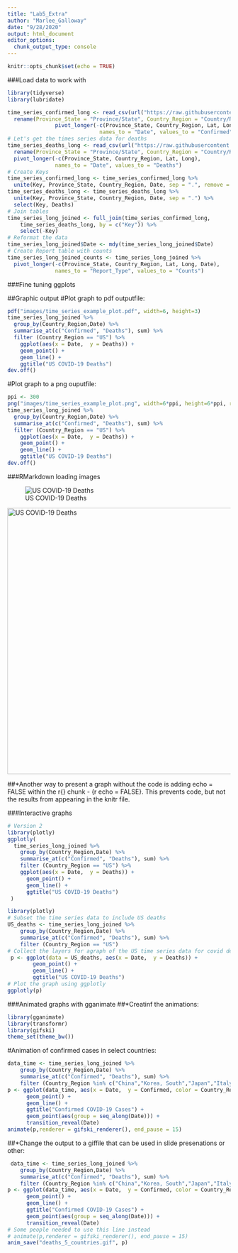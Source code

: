 ```yaml
---
title: "Lab5_Extra"
author: "Marlee_Galloway"
date: "9/28/2020"
output: html_document
editor_options: 
  chunk_output_type: console
---
```


```r
knitr::opts_chunk$set(echo = TRUE)
```

###Load data to work with

```r
library(tidyverse)
library(lubridate)
```

```r
time_series_confirmed_long <- read_csv(url("https://raw.githubusercontent.com/CSSEGISandData/COVID-19/master/csse_covid_19_data/csse_covid_19_time_series/time_series_covid19_confirmed_global.csv")) %>%
  rename(Province_State = "Province/State", Country_Region = "Country/Region")  %>% 
               pivot_longer(-c(Province_State, Country_Region, Lat, Long),
                             names_to = "Date", values_to = "Confirmed") 
# Let's get the times series data for deaths
time_series_deaths_long <- read_csv(url("https://raw.githubusercontent.com/CSSEGISandData/COVID-19/master/csse_covid_19_data/csse_covid_19_time_series/time_series_covid19_deaths_global.csv")) %>%
  rename(Province_State = "Province/State", Country_Region = "Country/Region")  %>% 
  pivot_longer(-c(Province_State, Country_Region, Lat, Long),
               names_to = "Date", values_to = "Deaths")
# Create Keys 
time_series_confirmed_long <- time_series_confirmed_long %>% 
  unite(Key, Province_State, Country_Region, Date, sep = ".", remove = FALSE)
time_series_deaths_long <- time_series_deaths_long %>% 
  unite(Key, Province_State, Country_Region, Date, sep = ".") %>% 
  select(Key, Deaths)
# Join tables
time_series_long_joined <- full_join(time_series_confirmed_long,
    time_series_deaths_long, by = c("Key")) %>% 
    select(-Key)
# Reformat the data
time_series_long_joined$Date <- mdy(time_series_long_joined$Date)
# Create Report table with counts
time_series_long_joined_counts <- time_series_long_joined %>% 
  pivot_longer(-c(Province_State, Country_Region, Lat, Long, Date),
               names_to = "Report_Type", values_to = "Counts")
```

###Fine tuning ggplots

##Graphic output
#Plot graph to pdf outputfile:

```r
pdf("images/time_series_example_plot.pdf", width=6, height=3)
time_series_long_joined %>% 
  group_by(Country_Region,Date) %>% 
  summarise_at(c("Confirmed", "Deaths"), sum) %>% 
  filter (Country_Region == "US") %>% 
    ggplot(aes(x = Date,  y = Deaths)) + 
    geom_point() +
    geom_line() +
    ggtitle("US COVID-19 Deaths")
dev.off()
```

#Plot graph to a png ouputfile:

```r
ppi <- 300
png("images/time_series_example_plot.png", width=6*ppi, height=6*ppi, res=ppi)
time_series_long_joined %>% 
  group_by(Country_Region,Date) %>% 
  summarise_at(c("Confirmed", "Deaths"), sum) %>% 
  filter (Country_Region == "US") %>% 
    ggplot(aes(x = Date,  y = Deaths)) + 
    geom_point() +
    geom_line() +
    ggtitle("US COVID-19 Deaths")
dev.off()
```

###RMarkdown loading images

![US COVID-19 Deaths](images/time_series_example_plot.png)

<img src="images/time_series_example_plot.png" alt="US COVID-19 Deaths" style="width: 600px;"/>

##*Another way to present a graph without the code is adding echo = FALSE within the r{} chunk - {r echo = FALSE}. This prevents code, but not the results from appearing in the knitr file.

###Interactive graphs

```r
# Version 2
library(plotly)
ggplotly(
  time_series_long_joined %>% 
    group_by(Country_Region,Date) %>% 
    summarise_at(c("Confirmed", "Deaths"), sum) %>% 
    filter (Country_Region == "US") %>% 
    ggplot(aes(x = Date,  y = Deaths)) + 
      geom_point() +
      geom_line() +
      ggtitle("US COVID-19 Deaths")
 )
```

```r
library(plotly)
# Subset the time series data to include US deaths
US_deaths <- time_series_long_joined %>% 
    group_by(Country_Region,Date) %>% 
    summarise_at(c("Confirmed", "Deaths"), sum) %>% 
    filter (Country_Region == "US")
# Collect the layers for agraph of the US time series data for covid deaths
 p <- ggplot(data = US_deaths, aes(x = Date,  y = Deaths)) + 
        geom_point() +
        geom_line() +
        ggtitle("US COVID-19 Deaths")
# Plot the graph using ggplotly
ggplotly(p)
```

###Animated graphs with gganimate
##*Creatinf the animations:

```r
library(gganimate)
library(transformr)
library(gifski)
theme_set(theme_bw())
```

#Animation of confirmed cases in select countries:

```r
data_time <- time_series_long_joined %>% 
    group_by(Country_Region,Date) %>% 
    summarise_at(c("Confirmed", "Deaths"), sum) %>% 
    filter (Country_Region %in% c("China","Korea, South","Japan","Italy","US")) 
p <- ggplot(data_time, aes(x = Date,  y = Confirmed, color = Country_Region)) + 
      geom_point() +
      geom_line() +
      ggtitle("Confirmed COVID-19 Cases") +
      geom_point(aes(group = seq_along(Date))) +
      transition_reveal(Date)
animate(p,renderer = gifski_renderer(), end_pause = 15)
```

##*Change the output to a giffile that can be used in slide presenations or other:

```r
 data_time <- time_series_long_joined %>% 
    group_by(Country_Region,Date) %>% 
    summarise_at(c("Confirmed", "Deaths"), sum) %>% 
    filter (Country_Region %in% c("China","Korea, South","Japan","Italy","US")) 
p <- ggplot(data_time, aes(x = Date,  y = Confirmed, color = Country_Region)) + 
      geom_point() +
      geom_line() +
      ggtitle("Confirmed COVID-19 Cases") +
      geom_point(aes(group = seq_along(Date))) +
      transition_reveal(Date) 
# Some people needed to use this line instead
# animate(p,renderer = gifski_renderer(), end_pause = 15)
anim_save("deaths_5_countries.gif", p)
```


